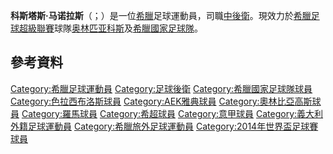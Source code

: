 {{noteTA
|G1=Football
|G2=uefa
|G3=意甲
|T=zh-hans:科斯塔斯·马诺拉斯; zh-hk:高斯達斯·文奴拿斯; zh-tw:科斯塔斯·馬諾拉斯;
|1=zh-hans:马诺拉斯; zh-hk:文奴拿斯; zh-tw:馬諾拉斯;
}}
{{Football player infobox
|     playername = 科斯塔斯·馬諾拉斯<br />''Kostas Manolas''
|          image = CSKA-Roma (4).jpg
|     image_size = 200
|       fullname = Kostas Manolas
|       nickname = 
|    dateofbirth = {{birth date and age|1991|6|14}}
|    cityofbirth = [[納克索斯島|納克索斯島]] 
| countryofbirth = [[希臘|希臘]]
|         height = {{height|m=1.87}}
|    currentclub = [[奥林匹亚科斯足球俱乐部|奥林匹亚科斯]] 
|     clubnumber = 40
|       position = [[中堅|中堅]]
| youthyears1 = 2003–2007      | youthclubs1 = Pannaxiakos F.C. 
| youthyears2 = 2007–2009      | youthclubs2 = [[色拉西布洛斯足球俱樂部|色拉西布洛斯]] 
| years1 = 2009 | clubs1 = [[色拉西布洛斯足球俱樂部|色拉西布洛斯]]      | caps1 = 6  | goals1 = 0
| years2 = 2009–2012 | clubs2 = [[AEK雅典足球會|AEK雅典]]      | caps2 = 66  | goals2 = 3
| years3 = 2012–2014 | clubs3 = [[奥林匹亚科斯足球俱乐部|奥林匹亚科斯]]    | caps3 = 49  | goals3 = 4
| years4 = 2014–2019 | clubs4 = [[羅馬體育俱樂部|羅馬]]    | caps4 = 206   | goals4 = 8
| years5 = 2019–2022 | clubs5 = [[那不勒斯足球俱乐部|那不勒斯]]    | caps5 = 60  | goals5 = 4
| years6 = 2022– | clubs6 = [[奥林匹亚科斯足球俱乐部|奥林匹亚科斯]]    | caps6 = 0  | goals6 = 0
| nationalyears1 = 2009–2011 | nationalteam1 = [[希臘21歲以下國家足球隊|希臘U21]] | nationalcaps1 = 5 | nationalgoals1 = 0
| nationalyears2 = 2013–
| nationalteam2 = [[希臘國家足球隊|希臘]]
| nationalcaps2 = 42
| nationalgoals2 = 1
| pcupdate = 2022年1月1日
| ntupdate = 2019年6月11日
}}

'''科斯塔斯·马诺拉斯'''（{{lang-el|Κωνσταντίνος "Κώστας" Μανωλάς}}；{{bd|1991年|6月14日}}）是一位[[希臘|希臘]]足球運動員，司職[[中後衛|中後衛]]。現效力於[[希臘足球超級聯賽|希臘足球超級聯賽]]球隊[[奥林匹亚科斯足球俱乐部|奥林匹亚科斯]]及[[希臘國家足球隊|希臘國家足球隊]]。

==參考資料==
{{Reflist}}

{{2014年世界杯足球赛希腊参赛名单}}

{{DEFAULTSORT:Manolas, Kostas}}
[[Category:希臘足球運動員|Category:希臘足球運動員]]
[[Category:足球後衛|Category:足球後衛]]
[[Category:希臘國家足球隊球員|Category:希臘國家足球隊球員]]
[[Category:色拉西布洛斯球員|Category:色拉西布洛斯球員]]
[[Category:AEK雅典球員|Category:AEK雅典球員]]
[[Category:奧林比亞高斯球員|Category:奧林比亞高斯球員]]
[[Category:羅馬球員|Category:羅馬球員]]
[[Category:希超球員|Category:希超球員]]
[[Category:意甲球員|Category:意甲球員]]
[[Category:義大利外籍足球運動員|Category:義大利外籍足球運動員]]
[[Category:希臘旅外足球運動員|Category:希臘旅外足球運動員]]
[[Category:2014年世界盃足球賽球員|Category:2014年世界盃足球賽球員]]